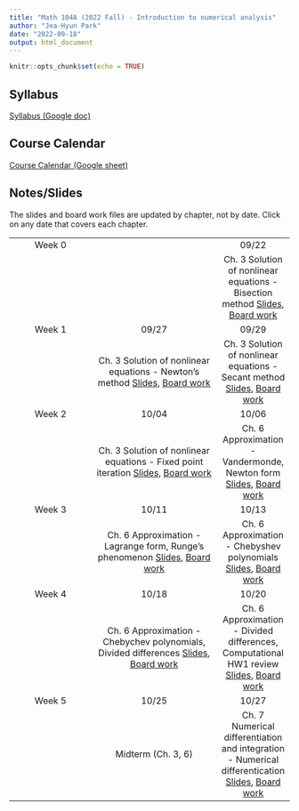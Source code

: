 ```yaml
---
title: "Math 104A (2022 Fall) - Introduction to numerical analysis"
author: "Jea-Hyun Park"
date: "2022-09-18"
output: html_document
---
```


```r
knitr::opts_chunk$set(echo = TRUE)
```

## Syllabus

[Syllabus (Google doc)](https://docs.google.com/document/d/1SYEj8hRaOvg_5h_YQg4tpgn6rFfCK90nyNkxl4EJ8X4/edit?usp=sharing) 

## Course Calendar
[Course Calendar (Google sheet)](https://docs.google.com/spreadsheets/d/1F_sdCRuRNuAO_UI5SutbjAc398I9ITBQfKOXatjHRxI/edit?usp=sharing) 

## Notes/Slides
The slides and board work files are updated by chapter, not by date. Click on any date that covers each chapter.

|        |            |       |
|:------:|:----------:|:-----:|
| Week 0 |            | 09/22 |
|        |            | Ch. 3 Solution of nonlinear equations - Bisection method [Slides](./notes/104ASlides_RootFinding01.pdf), [Board work](./notes/104ABoardWork_RootFinding01.pdf)|
| Week 1 | 09/27      | 09/29 |
|        | Ch. 3 Solution of nonlinear equations - Newton's method [Slides](./notes/104ASlides_RootFinding01.pdf),  [Board work](./notes/104ABoardWork_RootFinding01.pdf)|Ch. 3 Solution of nonlinear equations - Secant method [Slides](./notes/104ASlides_RootFinding01.pdf),  [Board work](./notes/104ABoardWork_RootFinding01.pdf)|  |
| Week 2 | 10/04      | 10/06 |
|        | Ch. 3 Solution of nonlinear equations - Fixed point iteration [Slides](./notes/104ASlides_RootFinding01.pdf),  [Board work](./notes/104ABoardWork_RootFinding01.pdf) | Ch. 6 Approximation - Vandermonde, Newton form [Slides](./notes/104ASlides_Approximation01.pdf),  [Board work](./notes/104ABoardWork_Approximation01.pdf)|
| Week 3 | 10/11      | 10/13 |
|        | Ch. 6 Approximation - Lagrange form, Runge's phenomenon [Slides](./notes/104ASlides_Approximation01.pdf),  [Board work](./notes/104ABoardWork_Approximation01.pdf) | Ch. 6 Approximation - Chebyshev polynomials [Slides](./notes/104ASlides_Approximation01.pdf),  [Board work](./notes/104ABoardWork_Approximation01.pdf)|
| Week 4 | 10/18      | 10/20 |
|        | Ch. 6 Approximation - Chebychev polynomials, Divided differences [Slides](./notes/104ASlides_Approximation01.pdf),  [Board work](./notes/104ABoardWork_Approximation01.pdf) | Ch. 6 Approximation - Divided differences, Computational HW1 review [Slides](./notes/104ASlides_Approximation01.pdf),  [Board work](./notes/104ABoardWork_Approximation01.pdf)|
| Week 5 | 10/25      | 10/27 |
|        | Midterm (Ch. 3, 6) | Ch. 7 Numerical differentiation and integration - Numerical differentication [Slides](./notes/104ASlides_NumDiffInt01.pdf),  [Board work](./notes/104ABoardWork_NumDiffInt01.pdf)|
 

